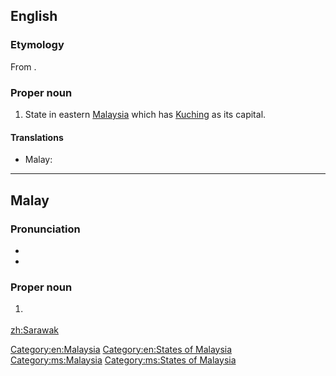 ==English==
{{wikipedia}}

===Etymology===
From {{etyl|ms}} {{term|Sarawak|lang=ms}}.

===Proper noun===
{{en-proper noun}}

# State in eastern [[Malaysia]] which has [[Kuching]] as its capital.

====Translations====
{{trans-top|state in Malaysia}}
* Malay: {{t-|ms|Sarawak}}
{{trans-mid}}
{{trans-bottom}}

[[Category:en:Malaysia]]
[[Category:en:States of Malaysia]]

----

==Malay==
{{wikipedia|lang=ms}}

===Pronunciation===
* {{IPA|/sarawaʔ/|lang=ms}}
* {{rhymes|awaʔ|waʔ|aʔ|lang=ms}}

===Proper noun===
{{head|ms|proper noun}}

# {{l|en|Sarawak}} {{qualifier|state in Malaysia}}

[[Category:ms:Malaysia]]
[[Category:ms:States of Malaysia]]

[[zh:Sarawak]]